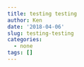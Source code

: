 ```yaml
---
title: testing testing
author: Ken
date: '2018-04-06'
slug: testing-testing
categories:
  - none
tags: []
---
```


